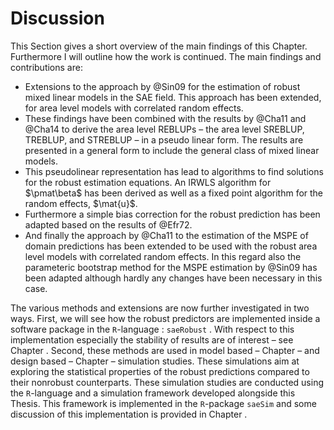 # Discussion
\label{sec:rfh_discussion}

This Section gives a short overview of the main findings of this Chapter.
Furthermore I will outline how the work is continued. The main findings and
contributions are:

- Extensions to the approach by @Sin09 for the estimation of robust mixed linear
models in the SAE field. This approach has been extended, for area level models
with correlated random effects.
- These findings have been combined with the results by @Cha11 and @Cha14 to
derive the area level REBLUPs -- the area level SREBLUP, TREBLUP, and STREBLUP
-- in a pseudo linear form. The results are presented in a general form to
include the general class of mixed linear models.
- This pseudolinear representation has lead to algorithms to find solutions for
the robust estimation equations. An IRWLS algorithm for $\pmat\beta$ has been
derived as well as a fixed point algorithm for the random effects, $\mat{u}$.
- Furthermore a simple bias correction for the robust prediction has been
adapted based on the results of @Efr72.
- And finally the approach by @Cha11 to the estimation of the MSPE of domain
predictions has been extended to be used with the robust area level models with
correlated random effects. In this regard also the parameteric bootstrap method
for the MSPE estimation by @Sin09 has been adapted although hardly any changes
have been necessary in this case.

The various methods and extensions are now further investigated in two ways. 
First, we will see how the robust predictors are implemented inside a software 
package in the `R`-language \citep{R}: `saeRobust` \citep{War16}. With respect 
to this implementation especially the stability of results are of interest -- 
see Chapter \ref{chap:saeRobust}. Second, these methods are used in model based 
-- Chapter \ref{chap:results_model_based} -- and design based -- Chapter 
\ref{chap:results_design_based} -- simulation studies. These simulations aim at 
exploring the statistical properties of the robust predictions compared to their
non\hyp{}robust counterparts. These simulation studies are conducted using the 
`R`-language and a simulation framework developed alongside this Thesis. This 
framework is implemented in the `R`-package `saeSim` \citep{War15} and some 
discussion of this implementation is provided in Chapter \ref{chap:saeSim}.

